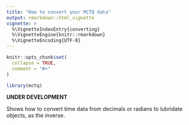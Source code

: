 ```yaml
---
title: "How to convert your MCTQ data"
output: rmarkdown::html_vignette
vignette: >
  %\VignetteIndexEntry{converting}
  %\VignetteEngine{knitr::rmarkdown}
  %\VignetteEncoding{UTF-8}
---
```


```r
knitr::opts_chunk$set(
  collapse = TRUE,
  comment = "#>"
)
```

```r
library(mctq)
```

__UNDER DEVELOPMENT__

Shows how to convert time data from decimals or radians to lubridate objects, as the inverse.
